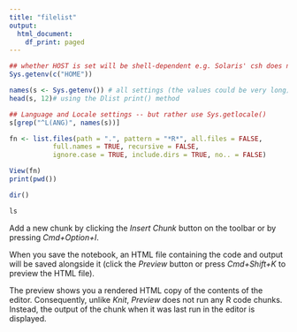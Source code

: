 ```yaml
---
title: "filelist"
output:
  html_document:
    df_print: paged
---
```

```r
## whether HOST is set will be shell-dependent e.g. Solaris' csh does not.
Sys.getenv(c("HOME"))

names(s <- Sys.getenv()) # all settings (the values could be very long)
head(s, 12)# using the Dlist print() method

## Language and Locale settings -- but rather use Sys.getlocale()
s[grep("^L(ANG)", names(s))]
```


```r
fn <- list.files(path = ".", pattern = "*R*", all.files = FALSE,
           full.names = TRUE, recursive = FALSE,
           ignore.case = TRUE, include.dirs = TRUE, no.. = FALSE)

View(fn)
print(pwd())
```


```r
dir()
```

```r
ls
```

Add a new chunk by clicking the *Insert Chunk* button on the toolbar or by pressing *Cmd+Option+I*.

When you save the notebook, an HTML file containing the code and output will be saved alongside it (click the *Preview* button or press *Cmd+Shift+K* to preview the HTML file). 

The preview shows you a rendered HTML copy of the contents of the editor. Consequently, unlike *Knit*, *Preview* does not run any R code chunks. Instead, the output of the chunk when it was last run in the editor is displayed.

